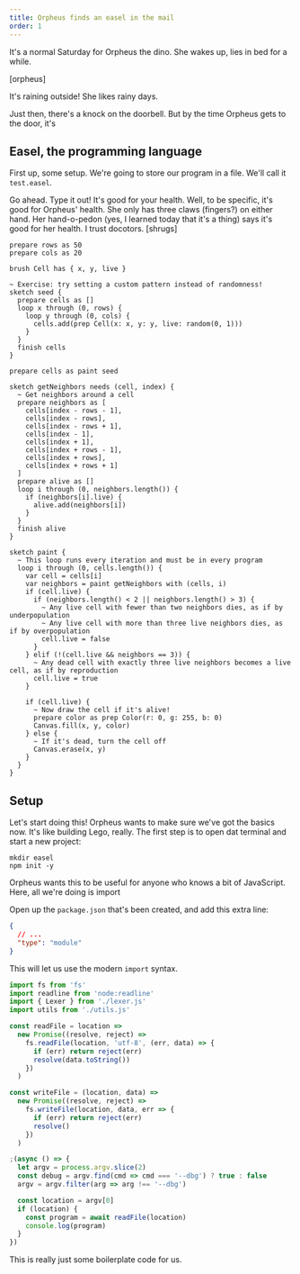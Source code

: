 ```yaml
---
title: Orpheus finds an easel in the mail
order: 1
---
```


It's a normal Saturday for Orpheus the dino. She wakes up, lies in bed for a while.

[orpheus]

It's raining outside! She likes rainy days.

Just then, there's a knock on the doorbell. But by the time Orpheus gets to the door, it's 

## Easel, the programming language

First up, some setup. We're going to store our program in a file. We'll call it `test.easel`.

<aside>
  Go ahead. Type it out! It's good for your health. Well, to be specific, it's
  good for Orpheus' health. She only has three claws (fingers?) on either hand.
  Her hand-o-pedon (yes, I learned today that it's a thing) says it's good for
  her health. I trust docotors. [shrugs]
</aside>

```easel
prepare rows as 50
prepare cols as 20

brush Cell has { x, y, live }

~ Exercise: try setting a custom pattern instead of randomness!
sketch seed {
  prepare cells as []
  loop x through (0, rows) {
    loop y through (0, cols) {
      cells.add(prep Cell(x: x, y: y, live: random(0, 1)))
    }
  }
  finish cells
}

prepare cells as paint seed

sketch getNeighbors needs (cell, index) {
  ~ Get neighbors around a cell
  prepare neighbors as [
    cells[index - rows - 1],
    cells[index - rows],
    cells[index - rows + 1],
    cells[index - 1],
    cells[index + 1],
    cells[index + rows - 1],
    cells[index + rows],
    cells[index + rows + 1]
  ]
  prepare alive as []
  loop i through (0, neighbors.length()) {
    if (neighbors[i].live) {
      alive.add(neighbors[i])
    }
  }
  finish alive
}

sketch paint {
  ~ This loop runs every iteration and must be in every program
  loop i through (0, cells.length()) {
    var cell = cells[i]
    var neighbors = paint getNeighbors with (cells, i)
    if (cell.live) {
      if (neighbors.length() < 2 || neighbors.length() > 3) {
        ~ Any live cell with fewer than two neighbors dies, as if by underpopulation
        ~ Any live cell with more than three live neighbors dies, as if by overpopulation
        cell.live = false
      }
    } elif (!(cell.live && neighbors == 3)) {
      ~ Any dead cell with exactly three live neighbors becomes a live cell, as if by reproduction
      cell.live = true
    }

    if (cell.live) {
      ~ Now draw the cell if it's alive!
      prepare color as prep Color(r: 0, g: 255, b: 0)
      Canvas.fill(x, y, color)
    } else {
      ~ If it's dead, turn the cell off
      Canvas.erase(x, y)
    }
  }
}
```

## Setup

Let's start doing this! Orpheus wants to make sure we've got the basics now. It's like building Lego, really. The first step is to open dat terminal and start a new project:

```
mkdir easel
npm init -y
```

<aside>
  Orpheus wants this to be useful for anyone who knows a bit of JavaScript. Here, all we're doing is import
</aside>

Open up the `package.json` that's been created, and add this extra line:

```json
{
  // ...
  "type": "module"
}
```

This will let us use the modern `import` syntax.

```js
import fs from 'fs'
import readline from 'node:readline'
import { Lexer } from './lexer.js'
import utils from './utils.js'

const readFile = location =>
  new Promise((resolve, reject) =>
    fs.readFile(location, 'utf-8', (err, data) => {
      if (err) return reject(err)
      resolve(data.toString())
    })
  )

const writeFile = (location, data) =>
  new Promise((resolve, reject) =>
    fs.writeFile(location, data, err => {
      if (err) return reject(err)
      resolve()
    })
  )

;(async () => {
  let argv = process.argv.slice(2)
  const debug = argv.find(cmd => cmd === '--dbg') ? true : false
  argv = argv.filter(arg => arg !== '--dbg')

  const location = argv[0]
  if (location) {
    const program = await readFile(location)
    console.log(program)
  }
})
```

This is really just some boilerplate code for us.